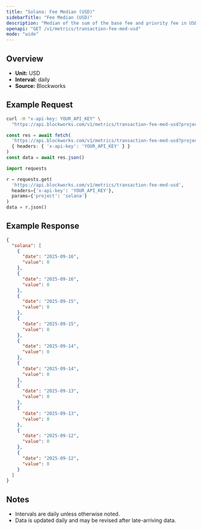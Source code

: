 ```yaml
---
title: "Solana: Fee Median (USD)"
sidebarTitle: "Fee Median (USD)"
description: "Median of the sum of the base fee and priority fee in USD that day"
openapi: "GET /v1/metrics/transaction-fee-med-usd"
mode: "wide"
---
```


## Overview

- **Unit:** USD
- **Interval:** daily
- **Source:** Blockworks

## Example Request

<CodeGroup>

```bash cURL
curl -H "x-api-key: YOUR_API_KEY" \
  "https://api.blockworks.com/v1/metrics/transaction-fee-med-usd?project=solana"
```

```typescript TypeScript
const res = await fetch(
  'https://api.blockworks.com/v1/metrics/transaction-fee-med-usd?project=solana',
  { headers: { 'x-api-key': 'YOUR_API_KEY' } }
)
const data = await res.json()
```

```python Python
import requests

r = requests.get(
  'https://api.blockworks.com/v1/metrics/transaction-fee-med-usd',
  headers={'x-api-key': 'YOUR_API_KEY'},
  params={'project': 'solana'}
)
data = r.json()
```

</CodeGroup>

## Example Response

```json
{
  "solana": [
    {
      "date": "2025-09-16",
      "value": 0
    },
    {
      "date": "2025-09-16",
      "value": 0
    },
    {
      "date": "2025-09-15",
      "value": 0
    },
    {
      "date": "2025-09-15",
      "value": 0
    },
    {
      "date": "2025-09-14",
      "value": 0
    },
    {
      "date": "2025-09-14",
      "value": 0
    },
    {
      "date": "2025-09-13",
      "value": 0
    },
    {
      "date": "2025-09-13",
      "value": 0
    },
    {
      "date": "2025-09-12",
      "value": 0
    },
    {
      "date": "2025-09-12",
      "value": 0
    }
  ]
}
```

## Notes
- Intervals are daily unless otherwise noted.
- Data is updated daily and may be revised after late-arriving data.